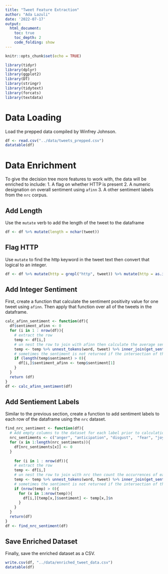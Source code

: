 ```yaml
---
title: "Tweet Feature Extraction"
author: "Ada Lazuli"
date: '2022-07-17'
output: 
  html_document:
    toc: true
    toc_depth: 2
    code_folding: show
---
```


```r
knitr::opts_chunk$set(echo = TRUE)
```

```r
library(tidyr)
library(dplyr)
library(ggplot2)
library(DT)
library(stringr)
library(tidytext)
library(forcats)
library(textdata)
```

# Data Loading

Load the prepped data compiled by Winfrey Johnson.

```r
df <- read.csv("../data/tweets_prepped.csv")
datatable(df)
```

# Data Enrichment 

To give the decision tree more features to work with, the data will be enriched to include:
1. A flag on whether HTTP is present
2. A numeric designation on overall sentiment using `afinn`
3. A other sentiment labels from the `nrc` corpus.

## Add Length

Use the `mutate` verb to add the length of the tweet to the dataframe

```r
df <- df %>% mutate(length = nchar(tweet))
```

## Flag HTTP

Use `mutate` to find the http keyword in the tweet text then convert that logical to an integer.

```r
df <- df %>% mutate(http = grepl("http", tweet)) %>% mutate(http = as.integer(http))
```

## Add Integer Sentiment

First, create a function that calculate the sentiment positivity value for one tweet using `afinn`. Then apply that function over all of the tweets in the dataframe.

```r
calc_afinn_sentiment <- function(df){
  df$sentiment_afinn <- 0
  for (i in 1 : nrow(df)){
    # extract the row
    temp <- df[i,]
    # un nest the row to join with afinn then calculate the average sentiment
    temp <- temp %>% unnest_tokens(word, tweet) %>% inner_join(get_sentiments("afinn"), by = "word") %>% group_by(label) %>% summarize(sentiment = mean(value))
    # sometimes the sentiment is not returned if the intersection of the sets is empty, so check for this below
    if (length(temp$sentiment) > 0){
      df[i,]$sentiment_afinn <- temp$sentiment[1] 
    }
  }
  return (df)
}
df <- calc_afinn_sentiment(df)
```


## Add Sentiement Labels

Similar to the previous section, create a function to add sentiment labels to each row of the dataframe using the `nrc` dataset.

```r

find_nrc_sentiment <- function(df){
  # Add empty columns to the dataset for each label prior to calculation
  nrc_sentiments <- c("anger", "anticipation", "disgust",  "fear", "joy", "negative",  "positive", "sadness", "surprise",  "trust")
  for (x in 1:length(nrc_sentiments)){
    df[nrc_sentiments[x]] <- 0
  }
  
    for (i in 1 : nrow(df)){
    # extract the row
    temp <- df[i,]
    # un nest the row to join with nrc then count the occurrences of each sentiment
    temp <- temp %>% unnest_tokens(word, tweet) %>% inner_join(get_sentiments("nrc"), by = "word") %>% count(sentiment)
    # sometimes the sentiment is not returned if the intersection of the sets is empty, so check for this below
    if (nrow(temp) > 0){
      for (x in 1:nrow(temp)){
        df[i,][temp[x,]$sentiment] <- temp[x,]$n
      }
    }
  }
  return(df)
}
df <- find_nrc_sentiment(df)
```

## Save Enriched Dataset

Finally, save the enriched dataset as a CSV.

```r
write.csv(df, "../data/enriched_tweet_data.csv")
datatable(df)
```



























